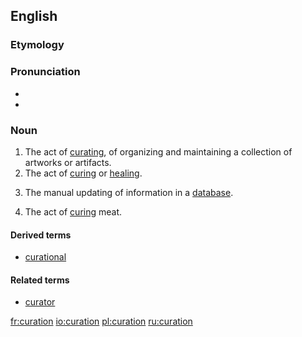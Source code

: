 ==English==
===Etymology===

{{suffix|curate|tion}}
===Pronunciation===

*{{IPA|kjəˈɹeɪʃən}}
*{{rhymes|eɪʃən}}
===Noun===
{{en-noun}}
{{wikipedia}}

# The act of [[curating]], of organizing and maintaining a collection of artworks or artifacts.
# The act of [[curing]] or [[healing]].
# {{databases}} The manual updating of information in a [[database]].
# The act of [[curing]] meat.

====Derived terms====
*[[curational]]
====Related terms====
*[[curator]]

[[fr:curation]]
[[io:curation]]
[[pl:curation]]
[[ru:curation]]